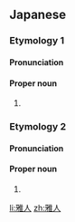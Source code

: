 ==Japanese==

===Etymology 1===
{{ja-kanjitab|まさ|と}}

====Pronunciation====
{{ja-pron|まさと}}

====Proper noun====
{{ja-pos|proper|まさと}}

# {{given name|male|lang=ja|sort=まさと}}

===Etymology 2===
{{ja-kanjitab|まさ|ひと}}

====Pronunciation====
{{ja-pron|まさひと}}

====Proper noun====
{{ja-pos|proper|まさひと}}

# {{given name|male|lang=ja}}

[[li:雅人]]
[[zh:雅人]]